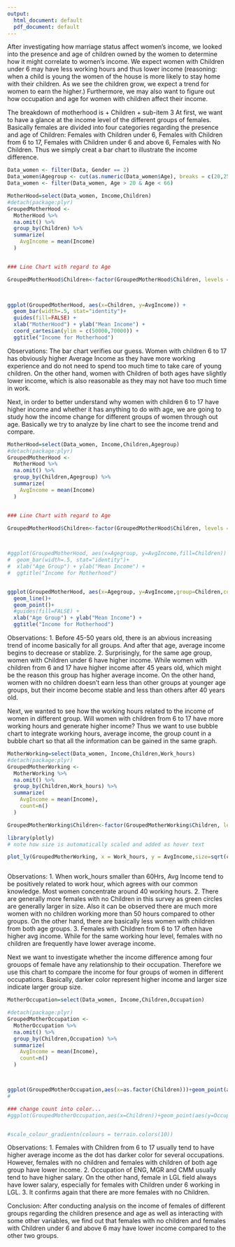```yaml
---
output:
  html_document: default
  pdf_document: default
---
```










After investigating how marriage status affect women's income, we looked into the presence and age of children owned by the women to determine how it might correlate to women's income. We expect women with Children under 6 may have less working hours and thus lower income (reasoning: when a child is young the women of the house is more likely to stay home with their children. As we see the children grow, we expect a trend for women to earn the higher.) Furthermore, we may also want to figure out how occupation and age for women with children affect their income.  


The breakdown of motherhood is
+ Children 
+ sub-item 3
At first, we want to have a glance at the income level of the different groups of females. Basically females are divided into four categories regarding the presence and age of Children: Females with Children under 6, Females with Children from 6 to 17, Females with Children under 6 and above 6, Females with No Children. Thus we simply creat a bar chart to illustrate the income difference.




```r


Data_women <- filter(Data, Gender == 2)
Data_women$Agegroup <- cut(as.numeric(Data_women$Age), breaks = c(20,25,30,35,40,45,50,55,60,65))
Data_women <- filter(Data_women, Age > 20 & Age < 66)

MotherHood=select(Data_women, Income,Children)
#detach(package:plyr)
GroupedMotherHood <-
  MotherHood %>%
  na.omit() %>%
  group_by(Children) %>% 
  summarize(
    AvgIncome = mean(Income)
  ) 


### Line Chart with regard to Age

GroupedMotherHood$Children<-factor(GroupedMotherHood$Children, levels = c("1","2","3","4"), c('Children under 6','Children from 6 to 17','Children under 6 and above 6','No Children'))


  
ggplot(GroupedMotherHood, aes(x=Children, y=AvgIncome)) + 
  geom_bar(width=.5, stat="identity")+
  guides(fill=FALSE) +
  xlab("MotherHood") + ylab("Mean Income") +
  coord_cartesian(ylim = c(50000,70000)) +
  ggtitle("Income for Motherhood")

```



Observations:
The bar chart verifies our guess. Women with children 6 to 17 has obviously higher Average Income as they have more working experience and do not need to spend too much time to take care of young children. On the other hand, women with Children of both ages have slightly lower income, which is also reasonable as they may not have too much time in work.


Next, in order to better understand why women with children 6 to 17 have higher income and whether it has anything to do with age, we are going to study how the income change for different groups of women through out age. Basically we try to analyze by line chart to see the income trend and compare. 
```r


MotherHood=select(Data_women, Income,Children,Agegroup)
#detach(package:plyr)
GroupedMotherHood <-
  MotherHood %>%
  na.omit() %>%
  group_by(Children,Agegroup) %>% 
  summarize(
    AvgIncome = mean(Income)
  ) 


### Line Chart with regard to Age

GroupedMotherHood$Children<-factor(GroupedMotherHood$Children, levels = c("1","2","3","4"), c('Children under 6','Children from 6 to 17','Children under 6 and above 6','No Children'))


  
#ggplot(GroupedMotherHood, aes(x=Agegroup, y=AvgIncome,fill=Children)) + 
#  geom_bar(width=.5, stat="identity")+
#  xlab("Age Group") + ylab("Mean Income") +
#  ggtitle("Income for Motherhood")


ggplot(GroupedMotherHood, aes(x=Agegroup, y=AvgIncome,group=Children,colour=Children)) + 
  geom_line()+
  geom_point()+
  #guides(fill=FALSE) +
  xlab("Age Group") + ylab("Mean Income") +
  ggtitle("Income for Motherhood")


```

Observations:
1. Before 45-50 years old, there is an abvious increasing trend of income basically for all groups. And after that age, average income begins to decrease or stablize.
2. Surprisingly, for the same age group, women with Children under 6 have higher income. While women with children from 6 and 17 have higher income after 45 years old, which might be the reason this group has higher average income. On the other hand, women with no children doesn't earn less than other groups at younger age groups, but their income become stable and less than others after 40 years old. 


Next, we wanted to see how the working hours related to the income of women in different group. Will women with children from 6 to 17 have more working hours and generate higher income? 
Thus we want to use bubble chart to integrate working hours, average income, the group count in a bubble chart so that all the information can be gained in the same graph. 
```r
MotherWorking=select(Data_women, Income,Children,Work_hours)
#detach(package:plyr)
GroupedMotherWorking <-
  MotherWorking %>%
  na.omit() %>%
  group_by(Children,Work_hours) %>% 
  summarize(
    AvgIncome = mean(Income),
    count=n()
  ) 

GroupedMotherWorking$Children<-factor(GroupedMotherWorking$Children, levels = c("1","2","3","4"),labels= c('Children under 6','Children from 6 to 17','Children under 6 and above 6','No Children'))

library(plotly)
# note how size is automatically scaled and added as hover text

plot_ly(GroupedMotherWorking, x = Work_hours, y = AvgIncome,size=sqrt(count), color = Children,mode = "markers",hoverinfo = "text",text = paste("AvgIncome:",AvgIncome,"<br>","Count:",count,"<br>"))



```


Observations:
1. When work_hours smaller than 60Hrs, Avg Income tend to be positively related to work hour, which agrees with our common knowledge. Most women concentrate around 40 working hours.
2. There are generally more females with no Children in this survey as green circles are generally larger in size. Also it can be observed there are much more women with no children working more than 50 hours compared to other groups. On the other hand, there are basically less women with children from both age groups.
3. Females with Children from 6 to 17 often have higher avg income. While for the same working hour level, females with no children are frequently have lower average income.


Next we want to investigate whether the income difference among four grouops of female have any relationship to their occupation. Therefore we use this chart to compare the income for four groups of women in different occupations. Basically, darker color represent higher income and larger size indicate larger group size.
```r
MotherOccupation=select(Data_women, Income,Children,Occupation)

#detach(package:plyr)
GroupedMotherOccupation <-
  MotherOccupation %>%
  na.omit() %>%
  group_by(Children,Occupation) %>% 
  summarize(
    AvgIncome = mean(Income),
    count=n()
  ) 



ggplot(GroupedMotherOccupation,aes(x=as.factor(Children)))+geom_point(aes(y=Occupation,size=count,colour=AvgIncome))+geom_text(aes(label = round(AvgIncome),y=Occupation,opacity=0),hjust=0, vjust=1,size=2.5)+scale_colour_gradient(low="white",high="red")+scale_x_discrete(labels=c("Children under 6", "Children from 6 to 17", "Children #under 6 and above 6", "No Children"))
#

### change count into color...
#ggplot(GroupedMotherOccupation,aes(x=Children))+geom_point(aes(y=Occupation,size=AvgIncome,colour#=count))+scale_colour_gradient(low="white",high="red")+scale_x_continuous(breaks=1:4, #labels=c("Children under 6", "Children from 6 to 17", "Children under 6 and above 6", "No #Children")) 


#scale_colour_gradientn(colours = terrain.colors(10))
```

Observations:
1. Females with Children from 6 to 17 usually tend to have higher average income as the dot has darker color for several occupations. However, females with no children and females with children of both age group have lower income.
2. Occupation of ENG, MGR and CMM usually tend to have higher salary. On the other hand, female in LGL field always have lower salary, especially for females with Children under 6 working in LGL. 
3. It confirms again that there are more females with no Children.


Conclusion:
After conducting analysis on the income of females of different groups regarding the children presence and age as well as interacting with some other variables, we find out that females with no children and females with Children under 6 and above 6 may have lower income compared to the other two groups. 

